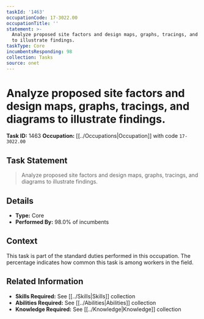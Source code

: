 ```yaml
---
taskId: '1463'
occupationCode: 17-3022.00
occupationTitle: ''
statement: >-
  Analyze proposed site factors and design maps, graphs, tracings, and diagrams
  to illustrate findings.
taskType: Core
incumbentsResponding: 98
collection: Tasks
source: onet
---
```

# Analyze proposed site factors and design maps, graphs, tracings, and diagrams to illustrate findings.

**Task ID:** 1463
**Occupation:** [[../Occupations|Occupation]] with code `17-3022.00`

## Task Statement

> Analyze proposed site factors and design maps, graphs, tracings, and diagrams to illustrate findings.

## Details

- **Type:** Core
- **Performed By:** 98.0% of incumbents

## Context

This task is part of the standard duties performed in this occupation. The percentage indicates how common this task is among workers in the field.

## Related Information

- **Skills Required:** See [[../Skills|Skills]] collection
- **Abilities Required:** See [[../Abilities|Abilities]] collection
- **Knowledge Required:** See [[../Knowledge|Knowledge]] collection
